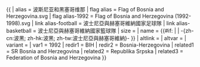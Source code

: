 {{ {{{1<noinclude>|country showdata</noinclude>}}}
| alias = 波斯尼亚和黑塞哥维那
| flag alias = Flag of Bosnia and Herzegovina.svg
| flag alias-1992 = Flag of Bosnia and Herzegovina (1992-1998).svg
| link alias-football = 波士尼亞與赫塞哥維納{{{age|}}}國家{{{mw|}}}足球隊
| link alias-basketball = 波士尼亞與赫塞哥維納國家{{{mw|}}}籃球隊
| size = {{{size|}}}
| name = {{#if: {{{name|}}} | {{{name|}}} | -{zh-cn:波黑; zh-hk:波黑; zh-tw:波士尼亞與赫塞哥維納}- }}
| altlink = {{{altlink|}}}
| altvar = {{{altvar|}}}
| variant = {{{variant|}}}
<noinclude>
| var1 = 1992
| redir1 = BIH
| redir2 = Bosnia-Herzegovina
| related1 = SR Bosnia and Herzegovina
| related2 = Republika Srpska
| related3 = Federation of Bosnia and Herzegovina
</noinclude>
}}